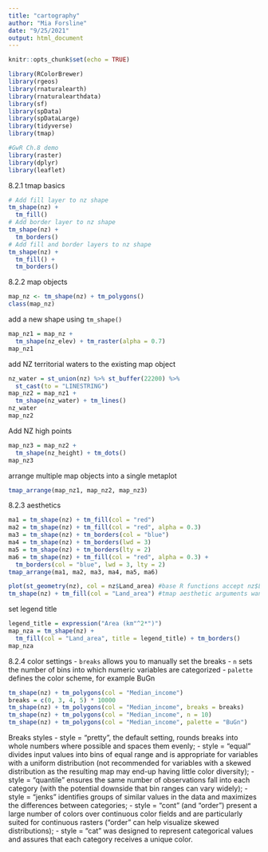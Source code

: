 ```yaml
---
title: "cartography"
author: "Mia Forsline"
date: "9/25/2021"
output: html_document
---
```


```r
knitr::opts_chunk$set(echo = TRUE)

library(RColorBrewer)
library(rgeos)
library(rnaturalearth)
library(rnaturalearthdata)
library(sf)
library(spData)
library(spDataLarge)
library(tidyverse)
library(tmap)

#GwR Ch.8 demo
library(raster)
library(dplyr)
library(leaflet)
```

8.2.1 tmap basics 
```r
# Add fill layer to nz shape
tm_shape(nz) +
  tm_fill() 
# Add border layer to nz shape
tm_shape(nz) +
  tm_borders() 
# Add fill and border layers to nz shape
tm_shape(nz) +
  tm_fill() +
  tm_borders() 
```

8.2.2 map objects 
```r
map_nz <- tm_shape(nz) + tm_polygons()
class(map_nz)
```

add a new shape using `tm_shape()`
```r
map_nz1 = map_nz +
  tm_shape(nz_elev) + tm_raster(alpha = 0.7)
map_nz1
```
add NZ territorial waters to the existing map object 
```r
nz_water = st_union(nz) %>% st_buffer(22200) %>% 
  st_cast(to = "LINESTRING")
map_nz2 = map_nz1 +
  tm_shape(nz_water) + tm_lines()
nz_water
map_nz2
```

Add NZ high points 
```r
map_nz3 = map_nz2 +
  tm_shape(nz_height) + tm_dots()
map_nz3
```
arrange multiple map objects into a single metaplot 
```r
tmap_arrange(map_nz1, map_nz2, map_nz3)
```

8.2.3 aesthetics 
```r
ma1 = tm_shape(nz) + tm_fill(col = "red")
ma2 = tm_shape(nz) + tm_fill(col = "red", alpha = 0.3)
ma3 = tm_shape(nz) + tm_borders(col = "blue")
ma4 = tm_shape(nz) + tm_borders(lwd = 3)
ma5 = tm_shape(nz) + tm_borders(lty = 2)
ma6 = tm_shape(nz) + tm_fill(col = "red", alpha = 0.3) +
  tm_borders(col = "blue", lwd = 3, lty = 2)
tmap_arrange(ma1, ma2, ma3, ma4, ma5, ma6)
```

```r
plot(st_geometry(nz), col = nz$Land_area) #base R functions accept nz$Land_area (a numeric vector)
tm_shape(nz) + tm_fill(col = "Land_area") #tmap aesthetic arguments want a character string 
```

set legend title 
```r
legend_title = expression("Area (km"^2*")")
map_nza = tm_shape(nz) +
  tm_fill(col = "Land_area", title = legend_title) + tm_borders()
map_nza
```

8.2.4 color settings
- `breaks` allows you to manually set the breaks
- `n` sets the number of bins into which numeric variables are categorized
- `palette` defines the color scheme, for example BuGn
```r
tm_shape(nz) + tm_polygons(col = "Median_income")
breaks = c(0, 3, 4, 5) * 10000
tm_shape(nz) + tm_polygons(col = "Median_income", breaks = breaks)
tm_shape(nz) + tm_polygons(col = "Median_income", n = 10)
tm_shape(nz) + tm_polygons(col = "Median_income", palette = "BuGn")
```

Breaks styles 
- style = "pretty", the default setting, rounds breaks into whole numbers where possible and spaces them evenly;
- style = "equal" divides input values into bins of equal range and is appropriate for variables with a uniform distribution (not recommended for variables with a skewed distribution as the resulting map may end-up having little color diversity);
- style = "quantile" ensures the same number of observations fall into each category (with the potential downside that bin ranges can vary widely);
- style = "jenks" identifies groups of similar values in the data and maximizes the differences between categories;
- style = "cont" (and "order") present a large number of colors over continuous color fields and are particularly suited for continuous rasters ("order" can help visualize skewed distributions);
- style = "cat" was designed to represent categorical values and assures that each category receives a unique color.